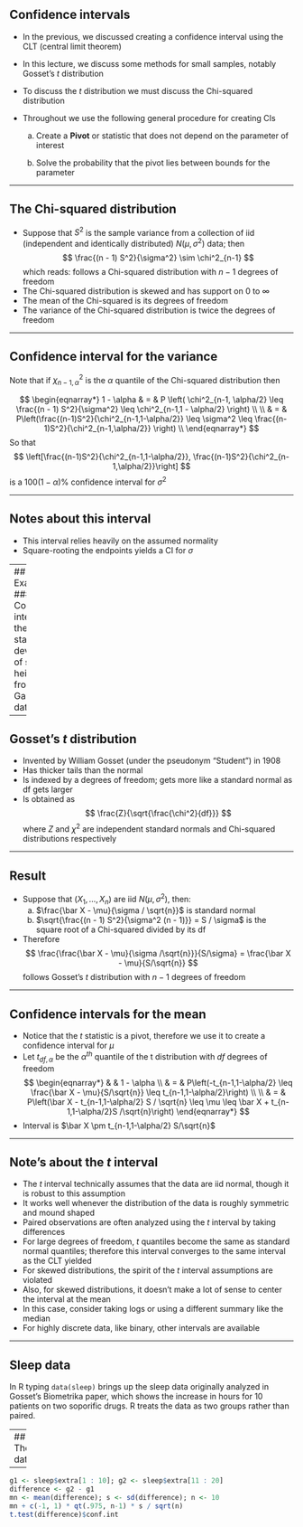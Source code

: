 ## Confidence intervals

- In the previous, we discussed creating a confidence interval using the CLT (central limit theorem)
- In this lecture, we discuss some methods for small samples, notably Gosset's $t$ distribution
- To discuss the $t$ distribution we must discuss the Chi-squared distribution
- Throughout we use the following general procedure for creating CIs

  a. Create a **Pivot** or statistic that does not depend on the parameter of interest
  
  b. Solve the probability that the pivot lies between bounds for the parameter

---

## The Chi-squared distribution

- Suppose that $S^2$ is the sample variance from a collection of iid (independent and identically distributed) $N(\mu,\sigma^2)$ data; then 
$$
    \frac{(n - 1) S^2}{\sigma^2} \sim \chi^2_{n-1}
$$
which reads: follows a Chi-squared distribution with $n-1$ degrees of freedom
- The Chi-squared distribution is skewed and has support on $0$ to $\infty$
- The mean of the Chi-squared is its degrees of freedom 
- The variance of the Chi-squared distribution is twice the degrees of freedom

---

## Confidence interval for the variance

Note that if $\chi^2_{n-1, \alpha}$ is the $\alpha$ quantile of the
Chi-squared distribution then

$$
\begin{eqnarray*}
  1 - \alpha & = & P \left( \chi^2_{n-1, \alpha/2} \leq  \frac{(n - 1) S^2}{\sigma^2} \leq  \chi^2_{n-1,1 - \alpha/2} \right) \\ \\
& = &  P\left(\frac{(n-1)S^2}{\chi^2_{n-1,1-\alpha/2}} \leq \sigma^2 \leq 
\frac{(n-1)S^2}{\chi^2_{n-1,\alpha/2}} \right) \\
\end{eqnarray*}
$$
So that 
$$
\left[\frac{(n-1)S^2}{\chi^2_{n-1,1-\alpha/2}}, \frac{(n-1)S^2}{\chi^2_{n-1,\alpha/2}}\right]
$$
is a $100(1-\alpha)\%$ confidence interval for $\sigma^2$

---

## Notes about this interval

- This interval relies heavily on the assumed normality
- Square-rooting the endpoints yields a CI for $\sigma$

---
## Example
### Confidence interval for the standard deviation of sons' heights from Galton's data
```r
library(UsingR); data(father.son); x <- father.son$sheight
s <- sd(x); n <- length(x)
round(sqrt( (n-1) * s ^ 2 / qchisq(c(.975, .025), n - 1) ), 3)
```

---

## Gosset's $t$ distribution

- Invented by William Gosset (under the pseudonym "Student") in 1908
- Has thicker tails than the normal
- Is indexed by a degrees of freedom; gets more like a standard normal as df gets larger
- Is obtained as 
$$
\frac{Z}{\sqrt{\frac{\chi^2}{df}}}
$$
where $Z$ and $\chi^2$ are independent standard normals and
Chi-squared distributions respectively

---

## Result

- Suppose that $(X_1,\ldots,X_n)$ are iid $N(\mu,\sigma^2)$, then:
  a. $\frac{\bar X - \mu}{\sigma / \sqrt{n}}$ is standard normal
  b. $\sqrt{\frac{(n - 1) S^2}{\sigma^2 (n - 1)}} = S / \sigma$ is the square root of a Chi-squared divided by its df

- Therefore 
$$
\frac{\frac{\bar X - \mu}{\sigma /\sqrt{n}}}{S/\sigma}  
= \frac{\bar X - \mu}{S/\sqrt{n}}
$$
    follows Gosset's $t$ distribution with $n-1$ degrees of freedom

---

## Confidence intervals for the mean

- Notice that the $t$ statistic is a pivot, therefore we use it to create a confidence interval for $\mu$
- Let $t_{df,\alpha}$ be the $\alpha^{th}$ quantile of the t distribution with $df$ degrees of freedom
$$
  \begin{eqnarray*}
&   & 1 - \alpha \\
& = & P\left(-t_{n-1,1-\alpha/2} \leq \frac{\bar X - \mu}{S/\sqrt{n}} \leq t_{n-1,1-\alpha/2}\right) \\ \\
& = & P\left(\bar X - t_{n-1,1-\alpha/2} S / \sqrt{n} \leq \mu  
      \leq \bar X + t_{n-1,1-\alpha/2}S /\sqrt{n}\right)
  \end{eqnarray*}
$$
- Interval is $\bar X \pm t_{n-1,1-\alpha/2} S/\sqrt{n}$

---

## Note's about the $t$ interval

- The $t$ interval technically assumes that the data are iid normal, though it is robust to this assumption
- It works well whenever the distribution of the data is roughly symmetric and mound shaped
- Paired observations are often analyzed using the $t$ interval by taking differences
- For large degrees of freedom, $t$ quantiles become the same as standard normal quantiles; therefore this interval converges to the same interval as the CLT yielded
- For skewed distributions, the spirit of the $t$ interval assumptions are violated
- Also, for skewed distributions, it doesn't make a lot of sense to center the interval at the mean
- In this case, consider taking logs or using a different summary like the median
- For highly discrete data, like binary, other intervals are available

---

## Sleep data

In R typing `data(sleep)` brings up the sleep data originally
analyzed in Gosset's Biometrika paper, which shows the increase in
hours for 10 patients on two soporific drugs. R treats the data as two
groups rather than paired.

---
## The data
```r
data(sleep)
head(sleep)
```

---
```r
g1 <- sleep$extra[1 : 10]; g2 <- sleep$extra[11 : 20]
difference <- g2 - g1
mn <- mean(difference); s <- sd(difference); n <- 10
mn + c(-1, 1) * qt(.975, n-1) * s / sqrt(n)
t.test(difference)$conf.int
```
